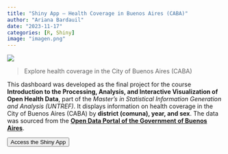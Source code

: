 ```yaml
---
title: "Shiny App – Health Coverage in Buenos Aires (CABA)"
author: "Ariana Bardauil"
date: "2023-11-17"
categories: [R, Shiny]
image: "imagen.png"
---
```


![](imagen.png)

> Explore health coverage in the City of Buenos Aires (CABA)

This dashboard was developed as the final project for the course **Introduction to the Processing, Analysis, and Interactive Visualization of Open Health Data**, part of the *Master’s in Statistical Information Generation and Analysis (UNTREF)*. It displays information on health coverage in the City of Buenos Aires (CABA) by **district (comuna), year, and sex**. The data was sourced from the [**Open Data Portal of the Government of Buenos Aires**](https://www.estadisticaciudad.gob.ar/eyc/?p=83857).

<a href="https://ariana-bard.shinyapps.io/cobertura-salud-caba/">
  <button type="button" class="btn btn-primary float-end btn-sm">Access the Shiny App</button>
</a>

<br>
